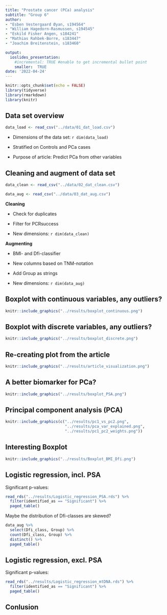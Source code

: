 ```yaml
---
title: "Prostate cancer (PCa) analysis"
subtitle: "Group 6"
author: 
- "Esben Vestergaard Øyan, s194564"
- "William Hagedorn-Rasmussen, s194545"
- "Eskild Fisker Angen, s184241"
- "Mathias Rahbek-Borre, s183447"
- "Joachim Breitenstein, s183460"

output:
  ioslides_presentation:
    #incremental: TRUE #enable to get incremental bullet point
    smaller:  TRUE
date: '2022-04-24'
---
```


```r
knitr::opts_chunk$set(echo = FALSE)
library(tidyverse)
library(rmarkdown)
library(knitr)
```

## Data set overview {.build}
```r
data_load <- read_csv("../data/01_dat_load.csv") 
```

- Dimensions of the data set: `r dim(data_load)` 

<div>
- Stratified on Controls and PCa cases  
</div>

<div>
- Purpose of article: Predict PCa from other variables  
</div>


## Cleaning and augment of data set {.build}
```r
data_clean <- read_csv("../data/02_dat_clean.csv") 
```

```r
data_aug <- read_csv("../data/03_dat_aug.csv")
```
**Cleaning**  

<div>
- Check for duplicates  
</div>

<div>
- Filter for PCRsuccess  
</div>

<div>
- New dimensions: `r dim(data_clean)`  
</div>
<div>
**Augmenting**  


- BMI- and Dfi-classifier  
</div>

<div>
- New columns based on TNM-notation  
</div>

<div>
- Add Group as strings  
</div>

<div>
- New dimensions: `r dim(data_aug)`  
</div>

## Boxplot with continuous variables, any outliers?
```r
knitr::include_graphics("../results/boxplot_continuous.png")
```

## Boxplot with discrete variables, any outliers?
```r
knitr::include_graphics("../results/boxplot_discrete.png")
```

## Re-creating plot from the article
```r
knitr::include_graphics("../results/article_visualization.png")
```

## A better biomarker for PCa?
```r
knitr::include_graphics("../results/boxplot_PSA.png")
```

## Principal component analysis (PCA)
```r
knitr::include_graphics(c("../results/pc1_vs_pc2.png",
                          "../results/pca_var_explained.png",
                          "../results/pc1_pc2_weights.png"))
```

## Interesting Boxplot
```r
knitr::include_graphics("../results/Boxplot_BMI_Dfi.png")
```

## Logistic regression, incl. PSA {.build}
Significant p-values:
```r
read_rds("../results/Logistic_regression_PSA.rds") %>%
  filter(identified_as == "Significant") %>% 
  paged_table()
```

<div>
Maybe the distribution of Dfi-classes are skewed?
```r
data_aug %>% 
  select(Dfi_class, Group) %>% 
  count(Dfi_class, Group) %>% 
  distinct() %>% 
  paged_table()
```
</div>

## Logistic regression, excl. PSA {.build}
Significant p-values:
```r
read_rds("../results/Logistic_regression_mtDNA.rds") %>%
  filter(identified_as == "Significant") %>% 
  paged_table()
```


## Conlusion